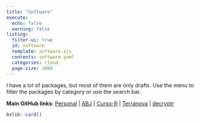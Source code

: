 ```yaml
---
title: "Software"
execute:
  echo: false
  warning: false
listing:
  filter-ui: true
  id: software
  template: software.ejs
  contents: software.yaml
  categories: cloud
  page-size: 1000
---
```



I have a lot of packages, but most of them are only drafts. Use the menu to filter the packages by category or use the search bar.

**Main GitHub links**: [Personal](https://github.com/jtrecenti){target="_blank"} | [ABJ](https://github.com/abjur){target="_blank"} | [Curso-R](https://github.com/curso-r){target="_blank"} | [Terranova](https://github.com/terranova){target="_blank"} | [decryptr](https://github.com/decryptr){target="_blank"}

```{=html}
<style>
  .card-body > p {
    margin-bottom: 0px;
  }

  .bslib-gap-spacing {
    gap: 0px;
  }

  details {
    margin-bottom: 0px;
  }

  .hide-img {
    display: none;
  }
</style>
```

::: {#software}

:::

```r
bslib::card()
```
